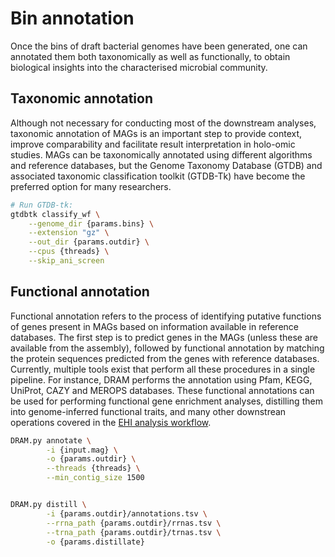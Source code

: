 # Bin annotation
Once the bins of draft bacterial genomes have been generated, one can annotated them both taxonomically as well as functionally, to obtain biological insights into the characterised microbial community.

## Taxonomic annotation

Although not necessary for conducting most of the downstream analyses, taxonomic annotation of MAGs is an important step to provide context, improve comparability and facilitate result interpretation in holo-omic studies. MAGs can be taxonomically annotated using different algorithms and reference databases, but the Genome Taxonomy Database (GTDB) and associated taxonomic classification toolkit (GTDB-Tk) have become the preferred option for many researchers.

```sh
# Run GTDB-tk:
gtdbtk classify_wf \
    --genome_dir {params.bins} \
    --extension "gz" \
    --out_dir {params.outdir} \
    --cpus {threads} \
    --skip_ani_screen
```

## Functional annotation

Functional annotation refers to the process of identifying putative functions of genes present in MAGs based on information available in reference databases. The first step is to predict genes in the MAGs (unless these are available from the assembly), followed by functional annotation by matching the protein sequences predicted from the genes with reference databases. Currently, multiple tools exist that perform all these procedures in a single pipeline. For instance, DRAM performs the annotation using Pfam, KEGG, UniProt, CAZY and MEROPS databases. These functional annotations can be used for performing functional gene enrichment analyses, distilling them into genome-inferred functional traits, and many other downstrean operations covered in the [EHI analysis workflow](https://www.earthhologenome.org/analysis).

```sh
DRAM.py annotate \
        -i {input.mag} \
        -o {params.outdir} \
        --threads {threads} \
        --min_contig_size 1500


DRAM.py distill \
        -i {params.outdir}/annotations.tsv \
        --rrna_path {params.outdir}/rrnas.tsv \
        --trna_path {params.outdir}/trnas.tsv \
        -o {params.distillate}
```

